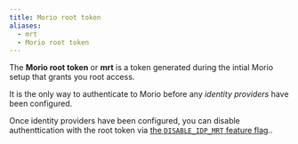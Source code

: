 ```yaml
---
title: Morio root token
aliases:
  - mrt
  - Morio root token
---
```


The **Morio root token** or **mrt** is a token generated during the intial
Morio setup that grants you root access.

It is the only way to authenticate to Morio before any _identity providers_
have been configured.

Once identity providers have been configured, you can disable authenttication
with the root token via [the `DISABLE_IDP_MRT` feature
flag](/docs/reference/flags/disable_idp_mrt/)..
